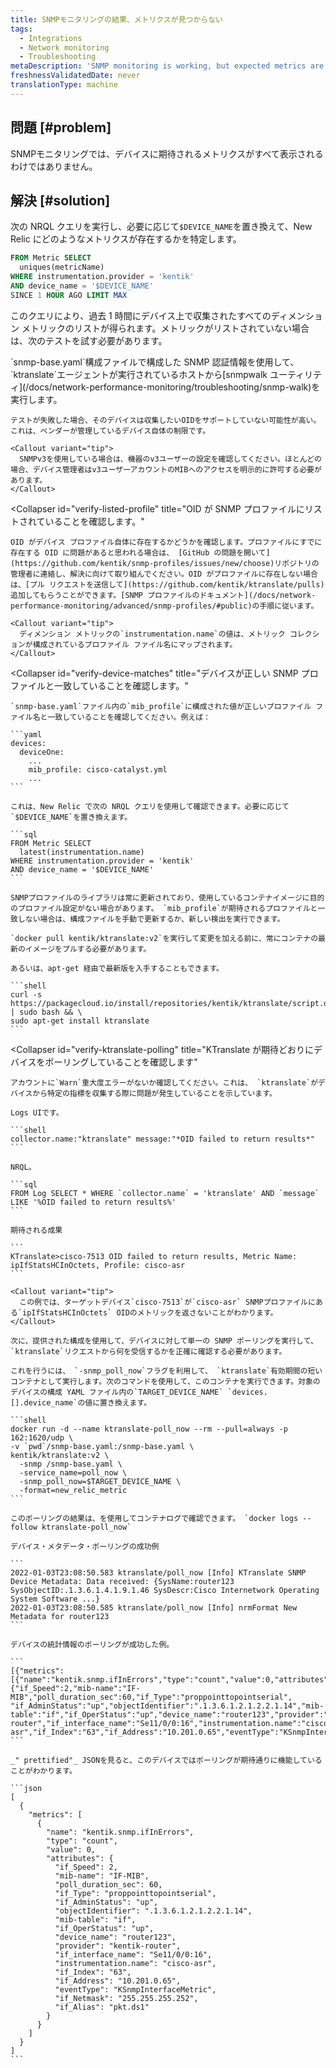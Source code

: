```yaml
---
title: SNMPモニタリングの結果、メトリクスが見つからない
tags:
  - Integrations
  - Network monitoring
  - Troubleshooting
metaDescription: 'SNMP monitoring is working, but expected metrics are missing.'
freshnessValidatedDate: never
translationType: machine
---
```


## 問題 [#problem]

SNMPモニタリングでは、デバイスに期待されるメトリクスがすべて表示されるわけではありません。

## 解決 [#solution]

次の NRQL クエリを実行し、必要に応じて`$DEVICE_NAME`を置き換えて、New Relic にどのようなメトリクスが存在するかを特定します。

```sql
FROM Metric SELECT 
  uniques(metricName) 
WHERE instrumentation.provider = 'kentik' 
AND device_name = '$DEVICE_NAME'
SINCE 1 HOUR AGO LIMIT MAX
```

このクエリにより、過去 1 時間にデバイス上で収集されたすべてのディメンション メトリックのリストが得られます。メトリックがリストされていない場合は、次のテストを試す必要があります。

<CollapserGroup>
  <Collapser
    id="verify-device-response"
    title="デバイスがターゲットOIDに応答することを確認する"
  >
    `snmp-base.yaml`構成ファイルで構成した SNMP 認証情報を使用して、 `ktranslate`エージェントが実行されているホストから[snmpwalk ユーティリティ](/docs/network-performance-monitoring/troubleshooting/snmp-walk)を実行します。

    テストが失敗した場合、そのデバイスは収集したいOIDをサポートしていない可能性が高い。これは、ベンダーが管理しているデバイス自体の制限です。

    <Callout variant="tip">
      SNMPv3を使用している場合は、機器のv3ユーザーの設定を確認してください。ほとんどの場合、デバイス管理者はv3ユーザーアカウントのMIBへのアクセスを明示的に許可する必要があります。
    </Callout>
  </Collapser>

  <Collapser
    id="verify-listed-profile"
    title="OID が SNMP プロファイルにリストされていることを確認します。"
  >
    OID がデバイス プロファイル自体に存在するかどうかを確認します。プロファイルにすでに存在する OID に問題があると思われる場合は、 [GitHub の問題を開いて](https://github.com/kentik/snmp-profiles/issues/new/choose)リポジトリの管理者に連絡し、解決に向けて取り組んでください。OID がプロファイルに存在しない場合は、[プル リクエストを送信して](https://github.com/kentik/ktranslate/pulls)追加してもらうことができます。[SNMP プロファイルのドキュメント](/docs/network-performance-monitoring/advanced/snmp-profiles/#public)の手順に従います。

    <Callout variant="tip">
      ディメンション メトリックの`instrumentation.name`の値は、メトリック コレクションが構成されているプロファイル ファイル名にマップされます。
    </Callout>
  </Collapser>

  <Collapser
    id="verify-device-matches"
    title="デバイスが正しい SNMP プロファイルと一致していることを確認します。"
  >
    `snmp-base.yaml`ファイル内の`mib_profile`に構成された値が正しいプロファイル ファイル名と一致していることを確認してください。例えば：

    ```yaml
    devices:
      deviceOne:
        ...
        mib_profile: cisco-catalyst.yml
        ...
    ```

    これは、New Relic で次の NRQL クエリを使用して確認できます。必要に応じて`$DEVICE_NAME`を置き換えます。

    ```sql
    FROM Metric SELECT
      latest(instrumentation.name)
    WHERE instrumentation.provider = 'kentik'
    AND device_name = '$DEVICE_NAME'
    ```

    SNMPプロファイルのライブラリは常に更新されており、使用しているコンテナイメージに目的のプロファイル設定がない場合があります。 `mib_profile`が期待されるプロファイルと一致しない場合は、構成ファイルを手動で更新するか、新しい検出を実行できます。

    `docker pull kentik/ktranslate:v2`を実行して変更を加える前に、常にコンテナの最新のイメージをプルする必要があります。

    あるいは、apt-get 経由で最新版を入手することもできます。

    ```shell
    curl -s https://packagecloud.io/install/repositories/kentik/ktranslate/script.deb.sh | sudo bash && \
    sudo apt-get install ktranslate
    ```
  </Collapser>

  <Collapser
    id="verify-ktranslate-polling"
    title="KTranslate が期待どおりにデバイスをポーリングしていることを確認します"
  >
    アカウントに`Warn`重大度エラーがないか確認してください。これは、 `ktranslate`がデバイスから特定の指標を収集する際に問題が発生していることを示しています。

    Logs UIです。

    ```shell
    collector.name:"ktranslate" message:"*OID failed to return results*"
    ```

    NRQL。

    ```sql
    FROM Log SELECT * WHERE `collector.name` = 'ktranslate' AND `message` LIKE '%OID failed to return results%'
    ```

    期待される成果

    ```
    KTranslate>cisco-7513 OID failed to return results, Metric Name: ipIfStatsHCInOctets, Profile: cisco-asr
    ```

    <Callout variant="tip">
      この例では、ターゲットデバイス`cisco-7513`が`cisco-asr` SNMPプロファイルにある`ipIfStatsHCInOctets` OIDのメトリックを返さないことがわかります。
    </Callout>

    次に、提供された構成を使用して、デバイスに対して単一の SNMP ポーリングを実行して、 `ktranslate`リクエストから何を受信するかを正確に確認する必要があります。

    これを行うには、 `-snmp_poll_now`フラグを利用して、 `ktranslate`有効期間の短いコンテナとして実行します。次のコマンドを使用して、このコンテナを実行できます。対象のデバイスの構成 YAML ファイル内の`TARGET_DEVICE_NAME` `devices.[].device_name`の値に置き換えます。

    ```shell
    docker run -d --name ktranslate-poll_now --rm --pull=always -p 162:1620/udp \
    -v `pwd`/snmp-base.yaml:/snmp-base.yaml \
    kentik/ktranslate:v2 \
      -snmp /snmp-base.yaml \
      -service_name=poll_now \
      -snmp_poll_now=$TARGET_DEVICE_NAME \
      -format=new_relic_metric
    ```

    このポーリングの結果は、を使用してコンテナログで確認できます。 `docker logs --follow ktranslate-poll_now`

    デバイス・メタデータ・ポーリングの成功例

    ```
    2022-01-03T23:08:50.583 ktranslate/poll_now [Info] KTranslate SNMP Device Metadata: Data received: {SysName:router123 SysObjectID:.1.3.6.1.4.1.9.1.46 SysDescr:Cisco Internetwork Operating System Software ...}
    2022-01-03T23:08:50.585 ktranslate/poll_now [Info] nrmFormat New Metadata for router123
    ```

    デバイスの統計情報のポーリングが成功した例。

    ```
    [{"metrics":[{"name":"kentik.snmp.ifInErrors","type":"count","value":0,"attributes":{"if_Speed":2,"mib-name":"IF-MIB","poll_duration_sec":60,"if_Type":"proppointtopointserial", "if_AdminStatus":"up","objectIdentifier":".1.3.6.1.2.1.2.2.1.14","mib-table":"if","if_OperStatus":"up","device_name":"router123","provider":"kentik-router","if_interface_name":"Se11/0/0:16","instrumentation.name":"cisco-asr","if_Index":"63","if_Address":"10.201.0.65","eventType":"KSnmpInterfaceMetric","if_Netmask":"255.255.255.252","if_Alias":"pkt.ds1"}}]...}]
    ```

    _" prettified"_ JSONを見ると、このデバイスではポーリングが期待通りに機能していることがわかります。

    ```json
    [
      {
        "metrics": [
          {
            "name": "kentik.snmp.ifInErrors",
            "type": "count",
            "value": 0,
            "attributes": {
              "if_Speed": 2,
              "mib-name": "IF-MIB",
              "poll_duration_sec": 60,
              "if_Type": "proppointtopointserial",
              "if_AdminStatus": "up",
              "objectIdentifier": ".1.3.6.1.2.1.2.2.1.14",
              "mib-table": "if",
              "if_OperStatus": "up",
              "device_name": "router123",
              "provider": "kentik-router",
              "if_interface_name": "Se11/0/0:16",
              "instrumentation.name": "cisco-asr",
              "if_Index": "63",
              "if_Address": "10.201.0.65",
              "eventType": "KSnmpInterfaceMetric",
              "if_Netmask": "255.255.255.252",
              "if_Alias": "pkt.ds1"
            }
          }
        ]
      }
    ]
    ```
  </Collapser>
</CollapserGroup>